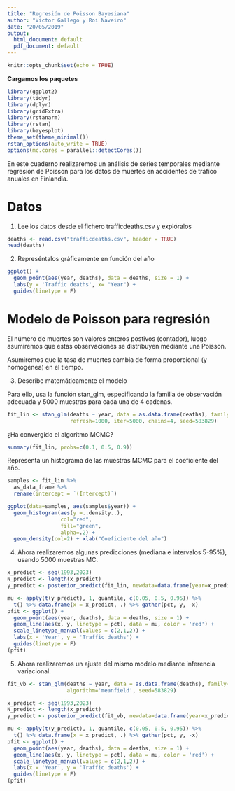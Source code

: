 ```yaml
---
title: "Regresión de Poisson Bayesiana"
author: "Victor Gallego y Roi Naveiro"
date: "20/05/2019"
output:
  html_document: default
  pdf_document: default
---
```

  
```r
knitr::opts_chunk$set(echo = TRUE)
```


**Cargamos los paquetes**
```r
library(ggplot2)
library(tidyr)
library(dplyr)
library(gridExtra)
library(rstanarm)
library(rstan)
library(bayesplot)
theme_set(theme_minimal())
rstan_options(auto_write = TRUE)
options(mc.cores = parallel::detectCores())
```

En este cuaderno realizaremos un análisis de series temporales mediante regresión de Poisson para los datos de muertes en accidentes de tráfico anuales en Finlandia.

# Datos

1. Lee los datos desde el fichero trafficdeaths.csv y explóralos

```r
deaths <- read.csv("trafficdeaths.csv", header = TRUE)
head(deaths)
```

2. Represéntalos gráficamente en función del año

```r
ggplot() +
  geom_point(aes(year, deaths), data = deaths, size = 1) +
  labs(y = 'Traffic deaths', x= "Year") +
  guides(linetype = F)
```


# Modelo de Poisson para regresión

El número de muertes son valores enteros postivos (contador), luego asumiremos que estas observaciones se distribuyen mediante una Poisson. 

Asumiremos que la tasa de muertes cambia de forma proporcional (y homogénea) en el tiempo.

3. Describe matemáticamente el modelo



Para ello, usa la función stan_glm, especificando la familia de observación adecuada y 5000 muestras para cada una de 4 cadenas.

```r
fit_lin <- stan_glm(deaths ~ year, data = as.data.frame(deaths), family="poisson",
                    refresh=1000, iter=5000, chains=4, seed=583829)
```

¿Ha convergido el algoritmo MCMC?

```r
summary(fit_lin, probs=c(0.1, 0.5, 0.9))
```

Representa un histograma de las muestras MCMC para el coeficiente del año.

```r
samples <- fit_lin %>% 
  as_data_frame %>% 
  rename(intercept = `(Intercept)`)
```

```r
ggplot(data=samples, aes(samples$year)) + 
  geom_histogram(aes(y =..density..), 
                 col="red", 
                 fill="green", 
                 alpha=.2) + 
  geom_density(col=2) + xlab("Coeficiente del año")
```



4. Ahora realizaremos algunas predicciones (mediana e intervalos 5-95%), usando 5000 muestras MC.


```r
x_predict <- seq(1993,2023)
N_predict <- length(x_predict)
y_predict <- posterior_predict(fit_lin, newdata=data.frame(year=x_predict), draws = 5000)
```

```r
mu <- apply(t(y_predict), 1, quantile, c(0.05, 0.5, 0.95)) %>%
  t() %>% data.frame(x = x_predict, .) %>% gather(pct, y, -x)
pfit <- ggplot() +
  geom_point(aes(year, deaths), data = deaths, size = 1) +
  geom_line(aes(x, y, linetype = pct), data = mu, color = 'red') +
  scale_linetype_manual(values = c(2,1,2)) +
  labs(x = 'Year', y = 'Traffic deaths') +
  guides(linetype = F)
(pfit)
```

5. Ahora realizaremos un ajuste del mismo modelo mediante inferencia variacional.

```r
fit_vb <- stan_glm(deaths ~ year, data = as.data.frame(deaths), family="poisson",
                   algorithm='meanfield', seed=583829)
```



```r
x_predict <- seq(1993,2023)
N_predict <- length(x_predict)
y_predict <- posterior_predict(fit_vb, newdata=data.frame(year=x_predict), draws = 1000)
```

```r
mu <- apply(t(y_predict), 1, quantile, c(0.05, 0.5, 0.95)) %>%
  t() %>% data.frame(x = x_predict, .) %>% gather(pct, y, -x)
pfit <- ggplot() +
  geom_point(aes(year, deaths), data = deaths, size = 1) +
  geom_line(aes(x, y, linetype = pct), data = mu, color = 'red') +
  scale_linetype_manual(values = c(2,1,2)) +
  labs(x = 'Year', y = 'Traffic deaths') +
  guides(linetype = F)
(pfit)
```

